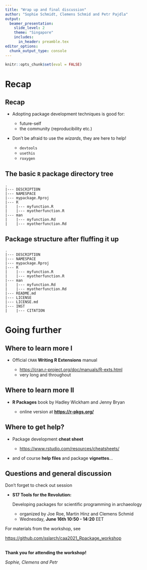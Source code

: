 ```yaml
---
title: "Wrap up and final discussion"
author: "Sophie Schmidt, Clemens Schmid and Petr Pajdla"
output: 
  beamer_presentation:
    slide_level: 2
    theme: "Singapore"
    includes:
      in_header: preamble.tex
editor_options: 
  chunk_output_type: console
---
```


```r
knitr::opts_chunk$set(eval = FALSE)
```

# Recap

## Recap

- Adopting package development techniques is good for:

    - future-self
    - the community (reproducibility etc.)

- Don't be afraid to use the *wizards*, they are here to help!

    - `devtools`
    - `usethis`
    - `roxygen`

## The basic `R` package directory tree

\scriptsize
```
.
|--- DESCRIPTION
|--- NAMESPACE
|--- mypackage.Rproj
|--- R
|    |--- myfunction.R
|    |--- myotherfunction.R
|--- man
|    |--- myfunction.Rd
|    |--- myotherfunction.Rd
```

## Package structure after fluffing it up

\scriptsize
```
.
|--- DESCRIPTION
|--- NAMESPACE
|--- mypackage.Rproj
|--- R
|    |--- myfunction.R
|    |--- myotherfunction.R
|--- man
|    |--- myfunction.Rd
|    |--- myotherfunction.Rd
|--- README.md
|--- LICENSE
|--- LICENSE.md
|--- INST
|    |--- CITATION
```

# Going further

## Where to learn more I

- Official `CRAN` **Writing R Extensions** manual

  - [https://cran.r-project.org/doc/manuals/R-exts.html](https://cran.r-project.org/doc/manuals/R-exts.html)
  - very long and throughout
  
\begin{center}
\includegraphics[width=300px]{"../figures/Screenshot_rextensions.png"}
\end{center}

## Where to learn more II

- **R Packages** book by Hadley Wickham and Jenny Bryan

    - online version at **[https://r-pkgs.org/](https://r-pkgs.org/)**

\begin{center}
\includegraphics[width=120px]{"../figures/Screenshot_rpackages.png"}
\end{center}

## Where to get help?

- Package development **cheat sheet**

  - [https://www.rstudio.com/resources/cheatsheets/](https://www.rstudio.com/resources/cheatsheets/)

\begin{center}
\includegraphics[width=300px]{"../figures/Screenshot_pckgdevcheatsheet.png"}
\end{center}

- and of course **help files** and package **vignettes**...

## Questions and general discussion

Don't forget to check out session

- **S17 Tools for the Revolution:**

    Developing packages for scientific programming in archaeology

    - organized by Joe Roe, Martin Hinz and Clemens Schmid
    - Wednesday, **June 16th 10:50 - 14:20** EET

For materials from the workshop, see

[https://github.com/sslarch/caa2021_Rpackage_workshop](https://github.com/sslarch/caa2021_Rpackage_workshop)

## 

\centering
\Large
**Thank you for attending the workshop!**


\flushright
\normalsize
*Sophie, Clemens and Petr*